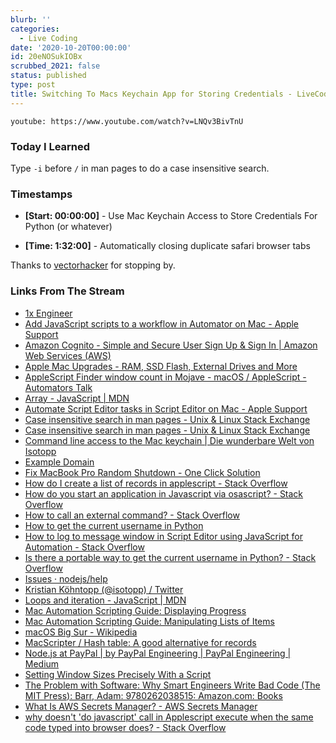 ```yaml
---
blurb: ''
categories:
  - Live Coding
date: '2020-10-20T00:00:00'
id: 20eNOSukIOBx
scrubbed_2021: false
status: published
type: post
title: Switching To Macs Keychain App for Storing Credentials - LiveCoding
---
```


`youtube: https://www.youtube.com/watch?v=LNQv3BivTnU`

### Today I Learned

Type `-i` before `/` in man pages to do a case insensitive search.

### Timestamps

- __[Start: 00:00:00]__ - Use Mac Keychain Access to Store Credentials For Python (or whatever)

- __[Time: 1:32:00]__ - Automatically closing duplicate safari browser tabs

Thanks to [vectorhacker](https://www.twitch.tv/vectorhacker) for stopping by.

### Links From The Stream

- [1x Engineer](https://1x.engineer/)
- [Add JavaScript scripts to a workflow in Automator on Mac - Apple Support](https://support.apple.com/guide/automator/add-javascript-scripts-to-a-workflow-auta229c77c2/mac)
- [Amazon Cognito - Simple and Secure User Sign Up & Sign In | Amazon Web Services (AWS)](https://aws.amazon.com/cognito/)
- [Apple Mac Upgrades - RAM, SSD Flash, External Drives and More](https://eshop.macsales.com/)
- [AppleScript Finder window count in Mojave - macOS / AppleScript - Automators Talk](https://talk.automators.fm/t/applescript-finder-window-count-in-mojave/3383)
- [Array - JavaScript | MDN](https://developer.mozilla.org/en-US/docs/Web/JavaScript/Reference/Global_Objects/Array)
- [Automate Script Editor tasks in Script Editor on Mac - Apple Support](https://support.apple.com/en-au/guide/script-editor/scpedt1125/mac)
- [Case insensitive search in man pages - Unix & Linux Stack Exchange](https://unix.stackexchange.com/questions/101295/case-insensitive-search-in-man-pages)
- [Case insensitive search in man pages - Unix & Linux Stack Exchange](https://unix.stackexchange.com/questions/101295/case-insensitive-search-in-man-pages/101427#101427)
- [Command line access to the Mac keychain | Die wunderbare Welt von Isotopp](https://blog.koehntopp.info/2017/01/26/command-line-access-to-the-mac-keychain.html)
- [Example Domain](https://www.example.com/)
- [Fix MacBook Pro Random Shutdown - One Click Solution](https://realmacmods.com/product/macbook-pro-nocrash-utility/)
- [How do I create a list of records in applescript - Stack Overflow](https://stackoverflow.com/questions/18815921/how-do-i-create-a-list-of-records-in-applescript/18816682)
- [How do you start an application in Javascript via osascript? - Stack Overflow](https://stackoverflow.com/questions/29408703/how-do-you-start-an-application-in-javascript-via-osascript)
- [How to call an external command? - Stack Overflow](https://stackoverflow.com/questions/89228/how-to-call-an-external-command)
- [How to get the current username in Python](https://www.kite.com/python/answers/how-to-get-the-current-username-in-python)
- [How to log to message window in Script Editor using JavaScript for Automation - Stack Overflow](https://stackoverflow.com/questions/27609455/how-to-log-to-message-window-in-script-editor-using-javascript-for-automation/27609609#27609609)
- [Is there a portable way to get the current username in Python? - Stack Overflow](https://stackoverflow.com/questions/842059/is-there-a-portable-way-to-get-the-current-username-in-python)
- [Issues · nodejs/help](https://github.com/nodejs/help/issues)
- [Kristian Köhntopp (@isotopp) / Twitter](https://twitter.com/isotopp)
- [Loops and iteration - JavaScript | MDN](https://developer.mozilla.org/en-US/docs/Web/JavaScript/Guide/Loops_and_iteration)
- [Mac Automation Scripting Guide: Displaying Progress](https://developer.apple.com/library/archive/documentation/LanguagesUtilities/Conceptual/MacAutomationScriptingGuide/DisplayProgress.html)
- [Mac Automation Scripting Guide: Manipulating Lists of Items](https://developer.apple.com/library/archive/documentation/LanguagesUtilities/Conceptual/MacAutomationScriptingGuide/ManipulateListsofItems.html)
- [macOS Big Sur - Wikipedia](https://en.wikipedia.org/wiki/MacOS_Big_Sur)
- [MacScripter / Hash table: A good alternative for records](https://www.macscripter.net/viewtopic.php?id=39424)
- [Node.js at PayPal | by PayPal Engineering | PayPal Engineering | Medium](https://medium.com/paypal-engineering/node-js-at-paypal-4e2d1d08ce4f)
- [Setting Window Sizes Precisely With a Script](https://macmost.com/setting-window-sizes-precisely-with-a-script.html)
- [The Problem with Software: Why Smart Engineers Write Bad Code (The MIT Press): Barr, Adam: 9780262038515: Amazon.com: Books](https://www.amazon.com/Problem-Software-Smart-Engineers-Write/dp/026203851X?pd_rd_w=Msszl&pf_rd_p=58f68c27-9bf4-466f-b1c8-101a062bcc82&pf_rd_r=19VBS4M33TZPJKKA43WB&pd_rd_r=424483ce-28d3-4f26-b80f-88d6d1eeff41&pd_rd_wg=Ryn0K)
- [What Is AWS Secrets Manager? - AWS Secrets Manager](https://docs.aws.amazon.com/secretsmanager/latest/userguide/intro.html)
- [why doesn't 'do javascript' call in Applescript execute when the same code typed into browser does? - Stack Overflow](https://stackoverflow.com/questions/6561452/why-doesnt-do-javascript-call-in-applescript-execute-when-the-same-code-typed/6563447#6563447)
